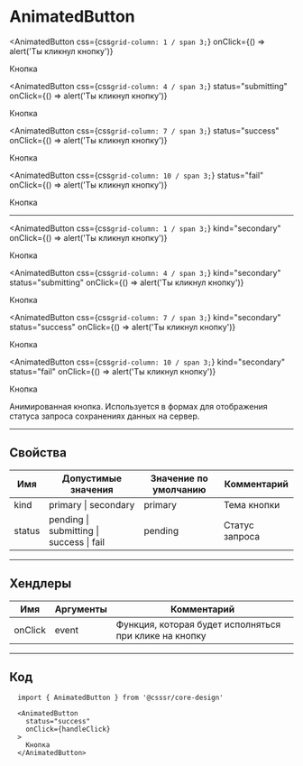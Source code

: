 
# AnimatedButton

<AnimatedButton
  css={css`
    grid-column: 1 / span 3;
  `}
  onClick={() => alert('Ты кликнул кнопку')}
>
  Кнопка
</AnimatedButton>

<AnimatedButton
  css={css`
    grid-column: 4 / span 3;
  `}
  status="submitting"
  onClick={() => alert('Ты кликнул кнопку')}
>
  Кнопка
</AnimatedButton>

<AnimatedButton
  css={css`
    grid-column: 7 / span 3;
  `}
  status="success"
  onClick={() => alert('Ты кликнул кнопку')}
>
  Кнопка
</AnimatedButton>

<AnimatedButton
  css={css`
    grid-column: 10 / span 3;
  `}
  status="fail"
  onClick={() => alert('Ты кликнул кнопку')}
>
  Кнопка
</AnimatedButton>

---

<AnimatedButton
  css={css`
    grid-column: 1 / span 3;
  `}
  kind="secondary"
  onClick={() => alert('Ты кликнул кнопку')}
>
  Кнопка
</AnimatedButton>

<AnimatedButton
  css={css`
    grid-column: 4 / span 3;
  `}
  kind="secondary"
  status="submitting"
  onClick={() => alert('Ты кликнул кнопку')}
>
  Кнопка
</AnimatedButton>

<AnimatedButton
  css={css`
    grid-column: 7 / span 3;
  `}
  kind="secondary"
  status="success"
  onClick={() => alert('Ты кликнул кнопку')}
>
  Кнопка
</AnimatedButton>

<AnimatedButton
  css={css`
    grid-column: 10 / span 3;
  `}
  kind="secondary"
  status="fail"
  onClick={() => alert('Ты кликнул кнопку')}
>
  Кнопка
</AnimatedButton>

Анимированная кнопка. Используется в формах для отображения статуса запроса сохранениях данных на сервер.

---

## Свойства

| Имя    | Допустимые значения                      | Значение по умолчанию | Комментарий    |
| ------ | ---------------------------------------- | --------------------- | -------------- |
| kind   | primary \| secondary                     | primary               | Тема кнопки    |
| status | pending \| submitting \| success \| fail | pending               | Статус запроса |

---

## Хендлеры

| Имя     | Аргументы | Комментарий                                            |
| ------- | --------- | ------------------------------------------------------ |
| onClick | event     | Функция, которая будет исполняться при клике на кнопку |

---

## Код

```
  import { AnimatedButton } from '@csssr/core-design'

  <AnimatedButton
    status="success"
    onClick={handleClick}
  >
    Кнопка
  </AnimatedButton>
```
